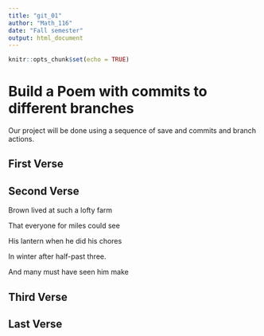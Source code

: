 ---
title: "git_01"
author: "Math_116"
date: "Fall semester"
output: html_document
---

```{r setup, include=FALSE}
knitr::opts_chunk$set(echo = TRUE)
```
# Build a Poem with commits to different branches
Our project will be done using a sequence of save and commits and branch actions.
<!-- Do not modify or change any text in "!--" bracketed areas such as this --- these are instructions to
you, if you change any of this the git program will notice it and compromise your git merging strategy !-->

## First Verse 
<!--Put the first five lines of a poem by Lewis Carrol in this section!-->

## Second Verse
<!--Put the first five lines of a poem by Robert Frost here!-->
Brown lived at such a lofty farm

That everyone for miles could see

His lantern when he did his chores

In winter after half-past three.

And many must have seen him make

## Third Verse
<!--Put the first two verses of The Walrus and the Carpenter here!-->

## Last Verse
<!--Put a short poem of your choice 8-20 lines,here!-->
